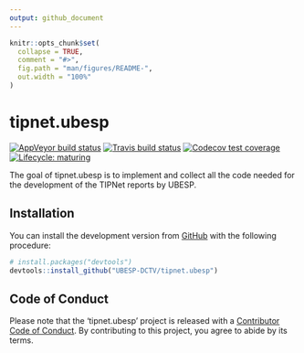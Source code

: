 ```yaml
---
output: github_document
---
```


<!-- README.md is generated from README.Rmd. Please edit that file -->

```r
knitr::opts_chunk$set(
  collapse = TRUE,
  comment = "#>",
  fig.path = "man/figures/README-",
  out.width = "100%"
)
```
# tipnet.ubesp

<!-- badges: start -->
[![AppVeyor build status](https://ci.appveyor.com/api/projects/status/github/UBESP-DCTV/tipnet.ubesp?branch=master&svg=true)](https://ci.appveyor.com/project/UBESP-DCTV/tipnet.ubesp)
[![Travis build status](https://travis-ci.org/UBESP-DCTV/tipnet.ubesp.svg?branch=master)](https://travis-ci.org/UBESP-DCTV/tipnet.ubesp)
[![Codecov test coverage](https://codecov.io/gh/UBESP-DCTV/tipnet.ubesp/branch/master/graph/badge.svg)](https://codecov.io/gh/UBESP-DCTV/tipnet.ubesp?branch=master)
[![Lifecycle: maturing](https://img.shields.io/badge/lifecycle-maturing-blue.svg)](https://www.tidyverse.org/lifecycle/#maturing)
<!-- badges: end -->

The goal of tipnet.ubesp is to implement and collect all the code needed
for the development of the TIPNet reports by UBESP.

## Installation

You can install the development version from
[GitHub](https://github.com/) with the following procedure:

```r
# install.packages("devtools")
devtools::install_github("UBESP-DCTV/tipnet.ubesp")
```

## Code of Conduct
Please note that the 'tipnet.ubesp' project is released with a
[Contributor Code of Conduct](.github/CODE_OF_CONDUCT.md). By
contributing to this project, you agree to abide by its terms.
